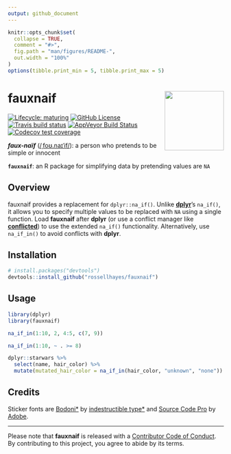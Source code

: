 ```yaml
---
output: github_document
---
```


<!-- README.md is generated from README.Rmd. Please edit that file -->

```r
knitr::opts_chunk$set(
  collapse = TRUE,
  comment = "#>",
  fig.path = "man/figures/README-",
  out.width = "100%"
)
options(tibble.print_min = 5, tibble.print_max = 5)
```

# fauxnaif <img src='man/figures/logo.png' align="right" height="138" />

<!-- badges: start -->
[![Lifecycle: maturing](https://img.shields.io/badge/lifecycle-maturing-blue.svg)](https://www.tidyverse.org/lifecycle/#maturing)
[![GitHub License](https://img.shields.io/github/license/rossellhayes/fauxnaif?color=blueviolet)](https://github.com/rossellhayes/fauxnaif/blob/master/LICENSE)
[![Travis build status](https://travis-ci.org/rossellhayes/fauxnaif.svg?branch=master)](https://travis-ci.org/rossellhayes/fauxnaif)
[![AppVeyor Build Status](https://ci.appveyor.com/api/projects/status/github/rossellhayes/fauxnaif?branch=master&svg=true)](https://ci.appveyor.com/project/rossellhayes/fauxnaif)
[![Codecov test coverage](https://codecov.io/gh/rossellhayes/fauxnaif/branch/master/graph/badge.svg)](https://codecov.io/gh/rossellhayes/fauxnaif?branch=master)
<!-- badges: end -->

***faux-naïf*** ([/ˌfoʊ.naɪˈif/](https://en.wikipedia.org/wiki/Help:IPA/English)): a person who pretends to be simple or innocent

**`fauxnaif`**: an R package for simplifying data by pretending values are `NA`

## Overview

fauxnaif provides a replacement for `dplyr::na_if()`.
Unlike [**dplyr**](https://github.com/tidyverse/dplyr)'s `na_if()`, it allows
you to specify multiple values to be replaced with `NA` using a single function.
Load **fauxnaif** after **dplyr** (or use a conflict manager like [**conflicted**](https://github.com/r-lib/conflicted)) to use the extended
`na_if()` functionality.
Alternatively, use `na_if_in()` to avoid conflicts with **dplyr**.

## Installation

```r
# install.packages("devtools")
devtools::install_github("rossellhayes/fauxnaif")
```

## Usage

```r
library(dplyr)
library(fauxnaif)

na_if_in(1:10, 2, 4:5, c(7, 9))

na_if_in(1:10, ~ . >= 8)

dplyr::starwars %>%
  select(name, hair_color) %>%
  mutate(mutated_hair_color = na_if_in(hair_color, "unknown", "none"))
```

## Credits

Sticker fonts are [Bodoni*](https://github.com/indestructible-type/Bodoni) by [indestructible type*](https://indestructibletype.com/Home.html) and [Source Code Pro](https://github.com/adobe-fonts/source-code-pro) by [Adobe](https://adobe.com).

---

Please note that **fauxnaif** is released with a
[Contributor Code of Conduct](CODE_OF_CONDUCT.md).
By contributing to this project, you agree to abide by its terms.

